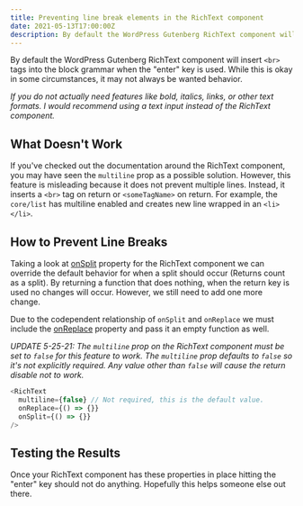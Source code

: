 ```yaml
---
title: Preventing line break elements in the RichText component
date: 2021-05-13T17:00:00Z
description: By default the WordPress Gutenberg RichText component will insert `<br>` tags into the block grammar when the "enter" key is used. While this is okay in some circumstances, it may not always be wanted behavior.
---
```


By default the WordPress Gutenberg RichText component will insert `<br>` tags into the block grammar when the "enter" key is used. While this is okay in some circumstances, it may not always be wanted behavior.

_If you do not actually need features like bold, italics, links, or other text formats. I would recommend using a text input instead of the RichText component._

## What Doesn't Work

If you've checked out the documentation around the RichText component, you may have seen the `multiline` prop as a possible solution. However, this feature is misleading because it does not prevent multiple lines. Instead, it inserts a `<br>` tag on return or `<someTagName>` on return. For example, the `core/list` has multiline enabled and creates new line wrapped in an `<li></li>`.

## How to Prevent Line Breaks

Taking a look at [onSplit](https://github.com/WordPress/gutenberg/tree/trunk/packages/block-editor/src/components/rich-text#onsplit-value-string--function) property for the RichText component we can override the default behavior for when a split should occur (Returns count as a split). By returning a function that does nothing, when the return key is used no changes will occur. However, we still need to add one more change.

Due to the codependent relationship of `onSplit` and `onReplace` we must include the [onReplace](https://github.com/WordPress/gutenberg/tree/trunk/packages/block-editor/src/components/rich-text#onreplace-blocks-array--function) property and pass it an empty function as well.

_UPDATE 5-25-21: The `multiline` prop on the RichText component must be set to `false` for this feature to work. The `multiline` prop defaults to `false` so it's not explicitly required. Any value other than `false` will cause the return disable not to work._

```js
<RichText
  multiline={false} // Not required, this is the default value.
  onReplace={() => {}}
  onSplit={() => {}}
/>
```

## Testing the Results

Once your RichText component has these properties in place hitting the "enter" key should not do anything. Hopefully this helps someone else out there.

